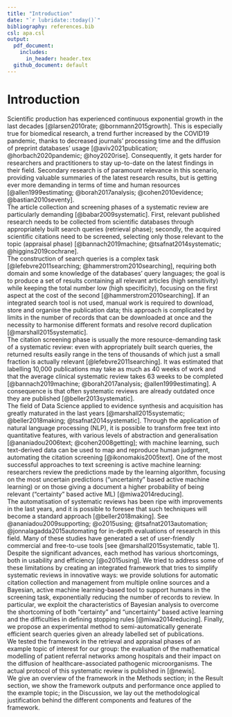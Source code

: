 ```yaml
---
title: "Introduction"
date: "`r lubridate::today()`"
bibliography: references.bib
csl: apa.csl
output:
  pdf_document:
    includes:
      in_header: header.tex
  github_document: default
---
```


# Introduction

Scientific production has experienced continuous exponential growth in the last decades [@larsen2010rate; @bornmann2015growth].
This is especially true for biomedical research, a trend further increased by the COVID19 pandemic, thanks to decreased journals' processing time and the diffusion of preprint databases' usage [@aviv2021publication; @horbach2020pandemic; @hoy2020rise].
Consequently, it gets harder for researchers and practitioners to stay up-to-date on the latest findings in their field.
Secondary research is of paramount relevance in this scenario, providing valuable summaries of the latest research results, but is getting ever more demanding in terms of time and human resources [@allen1999estimating; @borah2017analysis; @cohen2010evidence; @bastian2010seventy].\
The article collection and screening phases of a systematic review are particularly demanding [@babar2009systematic].
First, relevant published research needs to be collected from scientific databases through appropriately built search queries (retrieval phase); secondly, the acquired scientific citations need to be screened, selecting only those relevant to the topic (appraisal phase) [@bannach2019machine; @tsafnat2014systematic; @higgins2019cochrane].\
The construction of search queries is a complex task [@lefebvre2011searching; @hammerstrom2010searching], requiring both domain and some knowledge of the databases' query languages;
the goal is to produce a set of results containing all relevant articles (high sensitivity) while keeping the total number low (high specificity), focusing on the first aspect at the cost of the second [@hammerstrom2010searching].
If an integrated search tool is not used, manual work is required to download, store and organise the publication data;
this approach is complicated by limits in the number of records that can be downloaded at once and the necessity to harmonise different formats and resolve record duplication [@marshall2015systematic].\
The citation screening phase is usually the more resource-demanding task of a systematic review:
even with appropriately built search queries, the returned results easily range in the tens of thousands of which just a small fraction is actually relevant [@lefebvre2011searching].
It was estimated that labelling 10,000 publications may take as much as 40 weeks of work and that the average clinical systematic review takes 63 weeks to be completed [@bannach2019machine; @borah2017analysis; @allen1999estimating].
A consequence is that often systematic reviews are already outdated once they are published [@beller2013systematic].\
The field of Data Science applied to evidence synthesis and acquisition has greatly maturated in the last years [@marshall2015systematic; @beller2018making; @tsafnat2014systematic].
Through the application of natural language processing (NLP), it is possible to transform free text into quantitative features, with various levels of abstraction and generalisation [@ananiadou2006text; @cohen2008getting];
with machine learning, such text-derived data can be used to map and reproduce human judgment, automating the citation screening [@ikonomakis2005text].
One of the most successful approaches to text screening is active machine learning:
researchers review the predictions made by the learning algorithm, focusing on the most uncertain predictions ("uncertainty" based active machine learning) or on those giving a document a higher probability of being relevant ("certainty" based active ML) [@miwa2014reducing].\
The automatisation of systematic reviews has been ripe with improvements in the last years, and it is possible to foresee that such techniques will become a standard approach [@beller2018making]. See @ananiadou2009supporting; @o2015using; @tsafnat2013automation; @jonnalagadda2015automating for in-depth evaluations of research in this field.
Many of these studies have generated a set of user-friendly commercial and free-to-use tools [see @marshall2015systematic, table 1].
Despite the significant advances, each method has various shortcomings, both in usability and efficiency [@o2015using].
We tried to address some of these limitations by creating an integrated framework that tries to simplify systematic reviews in innovative ways:
we provide solutions for automatic citation collection and management from multiple online sources and a Bayesian, active machine learning-based tool to support humans in the screening task, exponentially reducing the number of records to review.
In particular, we exploit the characteristics of Bayesian analysis to overcome the shortcoming of both "certainty" and "uncertainty" based active learning and the difficulties in defining stopping rules [@miwa2014reducing].
Finally, we propose an experimental method to semi-automatically generate efficient search queries given an already labelled set of publications.\
We tested the framework in the retrieval and appraisal phases of an example topic of interest for our group:
the evaluation of the mathematical modelling of patient referral networks among hospitals and their impact on the diffusion of healthcare-associated pathogenic microorganisms.
The actual protocol of this systematic review is published in [@newis].\
We give an overview of the framework in the Methods section;
in the Result section, we show the framework outputs and performance once applied to the example topic; in the Discussion,
we lay out the methodological justification behind the different components and features of the framework.

